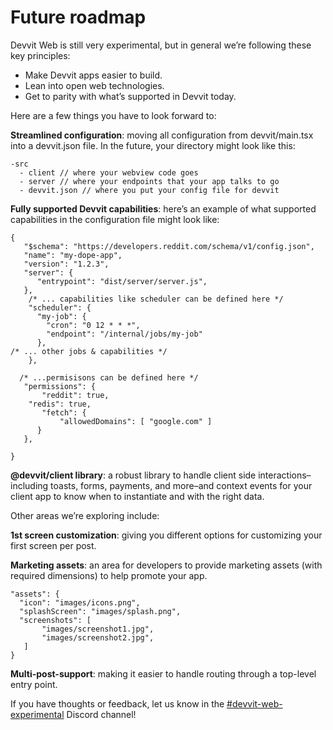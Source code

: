 # Future roadmap

Devvit Web is still very experimental, but in general we’re following these key principles:

- Make Devvit apps easier to build.
- Lean into open web technologies.
- Get to parity with what’s supported in Devvit today.

Here are a few things you have to look forward to:

**Streamlined configuration**: moving all configuration from devvit/main.tsx into a devvit.json file. In the future, your directory might look like this:

```
-src
  - client // where your webview code goes
  - server // where your endpoints that your app talks to go
  - devvit.json // where you put your config file for devvit
```

**Fully supported Devvit capabilities**: here’s an example of what supported capabilities in the configuration file might look like:

```tsx
{
   "$schema": "https://developers.reddit.com/schema/v1/config.json",
   "name": "my-dope-app",
   "version": "1.2.3",
   "server": {
      "entrypoint": "dist/server/server.js",
   },
    /* ... capabilities like scheduler can be defined here */
    "scheduler": {
      "my-job": {
        "cron": "0 12 * * *",
        "endpoint": "/internal/jobs/my-job"
      },
/* ... other jobs & capabilities */
    },

  /* ...permisisons can be defined here */
   "permissions": {
       "reddit": true,
	"redis": true,
       "fetch": {
           "allowedDomains": [ "google.com" ]
      }
   },

}
```

**@devvit/client library**: a robust library to handle client side interactions–including toasts, forms, payments, and more–and context events for your client app to know when to instantiate and with the right data.

Other areas we’re exploring include:

**1st screen customization**: giving you different options for customizing your first screen per post.

**Marketing assets**: an area for developers to provide marketing assets (with required dimensions) to help promote your app.

```tsx
"assets": {
  "icon": "images/icons.png",
  "splashScreen": "images/splash.png",
  "screenshots": [
       "images/screenshot1.jpg",
       "images/screenshot2.jpg",
   ]
}
```

**Multi-post-support**: making it easier to handle routing through a top-level entry point.

If you have thoughts or feedback, let us know in the [#devvit-web-experimental](https://discord.gg/nZDXw2er) Discord channel!
